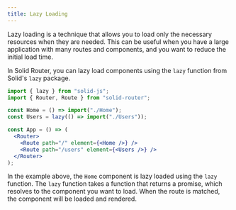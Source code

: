 ---
title: Lazy Loading
---

Lazy loading is a technique that allows you to load only the necessary resources when they are needed.
This can be useful when you have a large application with many routes and components, and you want to reduce the initial load time.

In Solid Router, you can lazy load components using the `lazy` function from Solid's `lazy` package.

```jsx
import { lazy } from "solid-js";
import { Router, Route } from "solid-router";

const Home = () => import("./Home");
const Users = lazy(() => import("./Users"));

const App = () => (
  <Router>
    <Route path="/" element={<Home />} />
    <Route path="/users" element={<Users />} />
  </Router>
);
```

In the example above, the `Home` component is lazy loaded using the `lazy` function.
The `lazy` function takes a function that returns a promise, which resolves to the component you want to load.
When the route is matched, the component will be loaded and rendered.